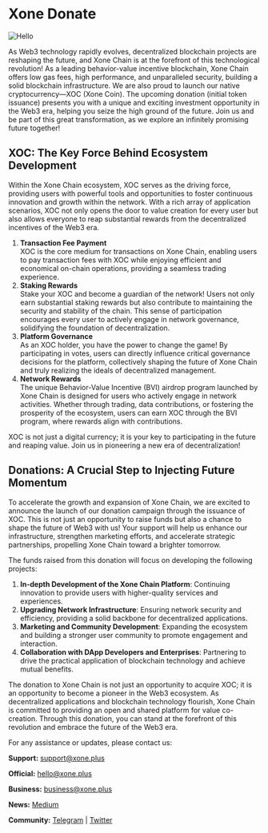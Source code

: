 # Xone Donate

![Hello](public/images/Group.png)

As Web3 technology rapidly evolves, decentralized blockchain projects are reshaping the future, and Xone Chain is at the forefront of this technological revolution! As a leading behavior-value incentive blockchain, Xone Chain offers low gas fees, high performance, and unparalleled security, building a solid blockchain infrastructure. We are also proud to launch our native cryptocurrency—XOC (Xone Coin). The upcoming donation (initial token issuance) presents you with a unique and exciting investment opportunity in the Web3 era, helping you seize the high ground of the future. Join us and be part of this great transformation, as we explore an infinitely promising future together!

## XOC: The Key Force Behind Ecosystem Development

Within the Xone Chain ecosystem, XOC serves as the driving force, providing users with powerful tools and opportunities to foster continuous innovation and growth within the network. With a rich array of application scenarios, XOC not only opens the door to value creation for every user but also allows everyone to reap substantial rewards from the decentralized incentives of the Web3 era.

1. **Transaction Fee Payment**\
   XOC is the core medium for transactions on Xone Chain, enabling users to pay transaction fees with XOC while enjoying efficient and economical on-chain operations, providing a seamless trading experience.
2. **Staking Rewards**\
   Stake your XOC and become a guardian of the network! Users not only earn substantial staking rewards but also contribute to maintaining the security and stability of the chain. This sense of participation encourages every user to actively engage in network governance, solidifying the foundation of decentralization.
3. **Platform Governance**\
   As an XOC holder, you have the power to change the game! By participating in votes, users can directly influence critical governance decisions for the platform, collectively shaping the future of Xone Chain and truly realizing the ideals of decentralized management.
4. **Network Rewards**\
   The unique Behavior-Value Incentive (BVI) airdrop program launched by Xone Chain is designed for users who actively engage in network activities. Whether through trading, data contributions, or fostering the prosperity of the ecosystem, users can earn XOC through the BVI program, where rewards align with contributions.

XOC is not just a digital currency; it is your key to participating in the future and reaping value. Join us in pioneering a new era of decentralization!

## Donations: A Crucial Step to Injecting Future Momentum

To accelerate the growth and expansion of Xone Chain, we are excited to announce the launch of our donation campaign through the issuance of XOC. This is not just an opportunity to raise funds but also a chance to shape the future of Web3 with us! Your support will help us enhance our infrastructure, strengthen marketing efforts, and accelerate strategic partnerships, propelling Xone Chain toward a brighter tomorrow.

The funds raised from this donation will focus on developing the following projects:

1. **In-depth Development of the Xone Chain Platform**: Continuing innovation to provide users with higher-quality services and experiences.
2. **Upgrading Network Infrastructure**: Ensuring network security and efficiency, providing a solid backbone for decentralized applications.
3. **Marketing and Community Development**: Expanding the ecosystem and building a stronger user community to promote engagement and interaction.
4. **Collaboration with DApp Developers and Enterprises**: Partnering to drive the practical application of blockchain technology and achieve mutual benefits.

The donation to Xone Chain is not just an opportunity to acquire XOC; it is an opportunity to become a pioneer in the Web3 ecosystem. As decentralized applications and blockchain technology flourish, Xone Chain is committed to providing an open and shared platform for value co-creation. Through this donation, you can stand at the forefront of this revolution and embrace the future of the Web3 era.



For any assistance or updates, please contact us:

**Support:** [support@xone.plus](mailto:support@xone.plus)

**Official:** [hello@xone.plus](mailto:hello@xone.plus)

**Business:** [business@xone.plus](mailto:business@xone.plus)

**News:** [Medium](https://medium.com/@xone\_chain)

**Community:** [Telegram](https://t.me/Xone\_Group) | [Twitter](https://x.com/xone\_chain)
